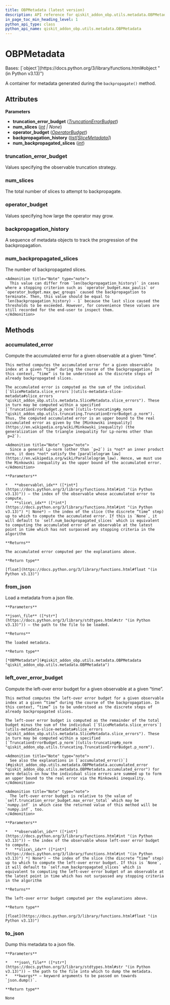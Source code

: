 ```yaml
---
title: OBPMetadata (latest version)
description: API reference for qiskit_addon_obp.utils.metadata.OBPMetadata in the latest version of qiskit-addon-obp
in_page_toc_min_heading_level: 1
python_api_type: class
python_api_name: qiskit_addon_obp.utils.metadata.OBPMetadata
---
```


# OBPMetadata

<Class id="qiskit_addon_obp.utils.metadata.OBPMetadata" isDedicatedPage={true} github="https://github.com/Qiskit/qiskit-addon-obp/tree/stable/0.3/qiskit_addon_obp/utils/metadata.py#L93-L259" signature="OBPMetadata(truncation_error_budget, num_slices, operator_budget, backpropagation_history, num_backpropagated_slices)" modifiers="class">
  Bases: [`object`](https://docs.python.org/3/library/functions.html#object "(in Python v3.13)")

  A container for metadata generated during the `backpropagate()` method.

  ## Attributes

  **Parameters**

  *   **truncation\_error\_budget** ([*TruncationErrorBudget*](utils-truncating#truncationerrorbudget "qiskit_addon_obp.utils.truncating.TruncationErrorBudget"))
  *   **num\_slices** ([*int*](https://docs.python.org/3/library/functions.html#int "(in Python v3.13)") *| None*)
  *   **operator\_budget** ([*OperatorBudget*](utils-simplify#operatorbudget "qiskit_addon_obp.utils.simplify.OperatorBudget"))
  *   **backpropagation\_history** ([*list*](https://docs.python.org/3/library/stdtypes.html#list "(in Python v3.13)")*\[*[*SliceMetadata*](utils-metadata-slice-metadata "qiskit_addon_obp.utils.metadata.SliceMetadata")*]*)
  *   **num\_backpropagated\_slices** ([*int*](https://docs.python.org/3/library/functions.html#int "(in Python v3.13)"))

  ### truncation\_error\_budget

  <Attribute id="qiskit_addon_obp.utils.metadata.OBPMetadata.truncation_error_budget" attributeTypeHint="TruncationErrorBudget">
    Values specifying the observable truncation strategy.
  </Attribute>

  ### num\_slices

  <Attribute id="qiskit_addon_obp.utils.metadata.OBPMetadata.num_slices" attributeTypeHint="int | None">
    The total number of slices to attempt to backpropagate.
  </Attribute>

  ### operator\_budget

  <Attribute id="qiskit_addon_obp.utils.metadata.OBPMetadata.operator_budget" attributeTypeHint="OperatorBudget">
    Values specifying how large the operator may grow.
  </Attribute>

  ### backpropagation\_history

  <Attribute id="qiskit_addon_obp.utils.metadata.OBPMetadata.backpropagation_history" attributeTypeHint="list[SliceMetadata]">
    A sequence of metadata objects to track the progression of the backpropagation.
  </Attribute>

  ### num\_backpropagated\_slices

  <Attribute id="qiskit_addon_obp.utils.metadata.OBPMetadata.num_backpropagated_slices" attributeTypeHint="int">
    The number of backpropagated slices.

    <Admonition title="Note" type="note">
      This value can differ from `len(backpropagation_history)` in cases where a stopping criterion such as `operator_budget.max_paulis` or `operator_budget.max_qwc_groups` caused the backpropagation to terminate. Then, this value should be equal to `len(backpropagation_history) - 1` because the last slice caused the thresholds to be exceeded. However, for convenience these values are still recorded for the end-user to inspect them.
    </Admonition>
  </Attribute>

  ## Methods

  ### accumulated\_error

  <Function id="qiskit_addon_obp.utils.metadata.OBPMetadata.accumulated_error" github="https://github.com/Qiskit/qiskit-addon-obp/tree/stable/0.3/qiskit_addon_obp/utils/metadata.py#L121-L159" signature="accumulated_error(observable_idx, slice_idx=None)">
    Compute the accumulated error for a given observable at a given “time”.

    This method computes the accumulated error for a given observable index at a given “time” during the course of the backpropagation. In this context, “time” is to be understood as the discrete steps of already backpropagated slices.

    The accumulated error is computed as the sum of the individual [`SliceMetadata.slice_errors`](utils-metadata-slice-metadata#slice_errors "qiskit_addon_obp.utils.metadata.SliceMetadata.slice_errors"). These in turn may be computed within a specified [`TruncationErrorBudget.p_norm`](utils-truncating#p_norm "qiskit_addon_obp.utils.truncating.TruncationErrorBudget.p_norm"). Thus, the computed accumulated error is an upper bound to the real accumulated error as given by the [Minkowski inequality](https://en.wikipedia.org/wiki/Minkowski_inequality) (the generalization of the triangle inequality for Lp-norms other than `p=2`).

    <Admonition title="Note" type="note">
      Since a general Lp-norm (other than `p=2`) is *not* an inner product norm, it does *not* satisfy the [parallelogram law](https://en.wikipedia.org/wiki/Parallelogram_law). Hence, we must use the Minkowski inequality as the upper bound of the accumulated error.
    </Admonition>

    **Parameters**

    *   **observable\_idx** ([*int*](https://docs.python.org/3/library/functions.html#int "(in Python v3.13)")) – the index of the observable whose accumulated error to compute.
    *   **slice\_idx** ([*int*](https://docs.python.org/3/library/functions.html#int "(in Python v3.13)") *| None*) – the index of the slice (the discrete “time” step) up to which to compute the accumulated error. If this is `None`, it will default to `self.num_backpropagated_slices` which is equivalent to computing the accumulated error of an observable at the latest point in time which has not surpassed any stopping criteria in the algorithm

    **Returns**

    The accumulated error computed per the explanations above.

    **Return type**

    [float](https://docs.python.org/3/library/functions.html#float "(in Python v3.13)")
  </Function>

  ### from\_json

  <Function id="qiskit_addon_obp.utils.metadata.OBPMetadata.from_json" github="https://github.com/Qiskit/qiskit-addon-obp/tree/stable/0.3/qiskit_addon_obp/utils/metadata.py#L224-L248" signature="from_json(json_file)" modifiers="classmethod">
    Load a metadata from a json file.

    **Parameters**

    **json\_file** ([*str*](https://docs.python.org/3/library/stdtypes.html#str "(in Python v3.13)")) – the path to the file to be loaded.

    **Returns**

    The loaded metadata.

    **Return type**

    [*OBPMetadata*](#qiskit_addon_obp.utils.metadata.OBPMetadata "qiskit_addon_obp.utils.metadata.OBPMetadata")
  </Function>

  ### left\_over\_error\_budget

  <Function id="qiskit_addon_obp.utils.metadata.OBPMetadata.left_over_error_budget" github="https://github.com/Qiskit/qiskit-addon-obp/tree/stable/0.3/qiskit_addon_obp/utils/metadata.py#L161-L222" signature="left_over_error_budget(observable_idx, slice_idx=None)">
    Compute the left-over error budget for a given observable at a given “time”.

    This method computes the left-over error budget for a given observable index at a given “time” during the course of the backpropagation. In this context, “time” is to be understood as the discrete steps of already backpropagated slices.

    The left-over error budget is computed as the remainder of the total budget minus the sum of the individual [`SliceMetadata.slice_errors`](utils-metadata-slice-metadata#slice_errors "qiskit_addon_obp.utils.metadata.SliceMetadata.slice_errors"). These in turn may be computed within a specified [`TruncationErrorBudget.p_norm`](utils-truncating#p_norm "qiskit_addon_obp.utils.truncating.TruncationErrorBudget.p_norm").

    <Admonition title="Note" type="note">
      See also the explanations in [`accumulated_error()`](#qiskit_addon_obp.utils.metadata.OBPMetadata.accumulated_error "qiskit_addon_obp.utils.metadata.OBPMetadata.accumulated_error") for more details on how the individual slice errors are summed up to form an upper bound to the real error via the Minkowski inequality.
    </Admonition>

    <Admonition title="Note" type="note">
      The left-over error budget is relative to the value of `self.truncation_error_budget.max_error_total` which may be `numpy.inf` in which case the returned value of this method will be `numpy.inf`, too.
    </Admonition>

    **Parameters**

    *   **observable\_idx** ([*int*](https://docs.python.org/3/library/functions.html#int "(in Python v3.13)")) – the index of the observable whose left-over error budget to compute.
    *   **slice\_idx** ([*int*](https://docs.python.org/3/library/functions.html#int "(in Python v3.13)") *| None*) – the index of the slice (the discrete “time” step) up to which to compute the left-over error budget. If this is `None`, it will default to `self.num_backpropagated_slices` which is equivalent to computing the left-over error budget of an observable at the latest point in time which has not surpassed any stopping criteria in the algorithm

    **Returns**

    The left-over error budget computed per the explanations above.

    **Return type**

    [float](https://docs.python.org/3/library/functions.html#float "(in Python v3.13)")
  </Function>

  ### to\_json

  <Function id="qiskit_addon_obp.utils.metadata.OBPMetadata.to_json" github="https://github.com/Qiskit/qiskit-addon-obp/tree/stable/0.3/qiskit_addon_obp/utils/metadata.py#L250-L259" signature="to_json(json_file, **kwargs)">
    Dump this metadata to a json file.

    **Parameters**

    *   **json\_file** ([*str*](https://docs.python.org/3/library/stdtypes.html#str "(in Python v3.13)")) – the path to the file into which to dump the metadata.
    *   **kwargs** – keyword arguments to be passed on towards `json.dump()`.

    **Return type**

    None
  </Function>
</Class>

